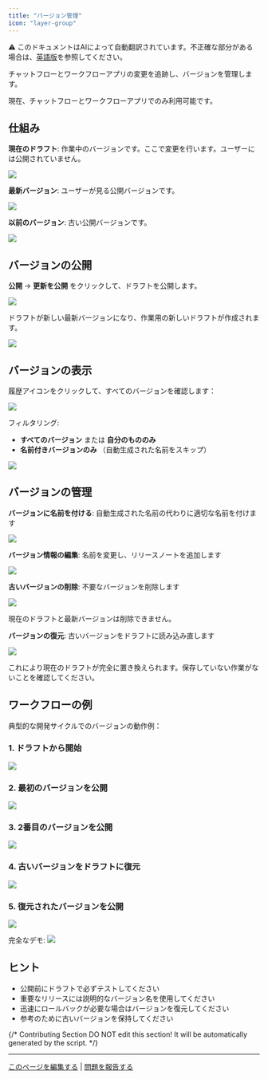 ```yaml
---
title: "バージョン管理"
icon: "layer-group"
---
```


<Note> ⚠️ このドキュメントはAIによって自動翻訳されています。不正確な部分がある場合は、[英語版](/en/documentation/pages/build/version-control)を参照してください。</Note>


チャットフローとワークフローアプリの変更を追跡し、バージョンを管理します。

<Info>
  現在、チャットフローとワークフローアプリでのみ利用可能です。
</Info>

## 仕組み

**現在のドラフト**: 作業中のバージョンです。ここで変更を行います。ユーザーには公開されていません。

![](https://assets-docs.dify.ai/2025/03/38296a597c0ca31b5fb70be2234f2363.png)

**最新バージョン**: ユーザーが見る公開バージョンです。

![](https://assets-docs.dify.ai/2025/03/e4c06a0817c30cf9e8893487c889cb02.png)

**以前のバージョン**: 古い公開バージョンです。

![](https://assets-docs.dify.ai/2025/03/4cd05033b93d84b53496f3d02e88601f.png)

## バージョンの公開

**公開** → **更新を公開** をクリックして、ドラフトを公開します。

![](https://assets-docs.dify.ai/2025/03/26f3f324ab4ecb965708d553ddd78d97.png)

ドラフトが新しい最新バージョンになり、作業用の新しいドラフトが作成されます。

![](https://assets-docs.dify.ai/2025/03/67e95de17577bc272addad6c33f8ea59.png)

## バージョンの表示

履歴アイコンをクリックして、すべてのバージョンを確認します：

![](https://assets-docs.dify.ai/2025/03/eed667bbc9498425342c09039054cf98.png)

フィルタリング:
- **すべてのバージョン** または **自分のもののみ**
- **名前付きバージョンのみ** （自動生成された名前をスキップ）

![](https://assets-docs.dify.ai/2025/03/0bf8fef8858671a8fef160f49dd83dad.jpg)

## バージョンの管理

**バージョンに名前を付ける**: 自動生成された名前の代わりに適切な名前を付けます

![](https://assets-docs.dify.ai/2025/03/ac149f63da6611d7080d305dd3fad65c.jpg)

**バージョン情報の編集**: 名前を変更し、リリースノートを追加します

![](https://assets-docs.dify.ai/2025/03/1d840edf979132a9bbf1e065f95e663c.jpg)

**古いバージョンの削除**: 不要なバージョンを削除します

![](https://assets-docs.dify.ai/2025/03/25ad1999fc9f6f44fcac04526ac5563a.jpg)

<Warning>
  現在のドラフトと最新バージョンは削除できません。
</Warning>

**バージョンの復元**: 古いバージョンをドラフトに読み込み直します

![](https://assets-docs.dify.ai/2025/03/c96b714accc29df8e46e711782a7a6a9.jpg)

<Warning>
  これにより現在のドラフトが完全に置き換えられます。保存していない作業がないことを確認してください。
</Warning>

## ワークフローの例

典型的な開発サイクルでのバージョンの動作例：

### 1. ドラフトから開始
![](https://assets-docs.dify.ai/2025/03/35ece9d5d5d4d8c46a3fb5ceae4d0c15.jpeg)

### 2. 最初のバージョンを公開
![](https://assets-docs.dify.ai/2025/03/3d1f66cdeb08710f01462a6b0f3ed0a8.jpeg)

### 3. 2番目のバージョンを公開
![](https://assets-docs.dify.ai/2025/03/92ffbf88a3cbeeeeab47c1bd8b4f7198.jpeg)

### 4. 古いバージョンをドラフトに復元
![](https://assets-docs.dify.ai/2025/03/541f1891416af90dab5b51bfec833249.jpeg)

### 5. 復元されたバージョンを公開
![](https://assets-docs.dify.ai/2025/03/3572a4f2edef166c3f14e4ec4e68b297.jpeg)

完全なデモ:
![](https://assets-docs4dfafb72ce7fffea294d5b5e5.gif)

## ヒント

- 公開前にドラフトで必ずテストしてください
- 重要なリリースには説明的なバージョン名を使用してください
- 迅速にロールバックが必要な場合はバージョンを復元してください
- 参考のために古いバージョンを保持してください

{/*
Contributing Section
DO NOT edit this section!
It will be automatically generated by the script.
*/}

---

[このページを編集する](https://github.com/langgenius/dify-docs/edit/main/ja-jp/documentation/pages/build/version-control.mdx) | [問題を報告する](https://github.com/langgenius/dify-docs/issues/new?template=docs.yml)

